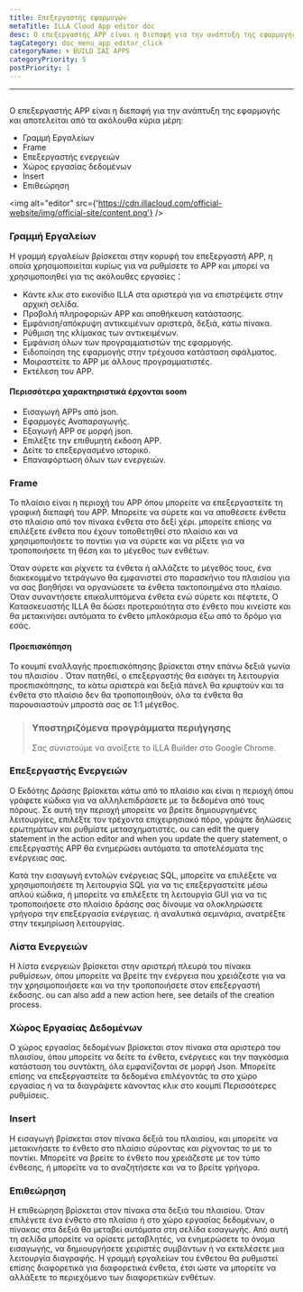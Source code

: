 ```yaml
---
title: Επεξεργαστής εφαρμογών
metaTitle: ILLA Cloud App editor doc
desc: Ο επεξεργαστής APP είναι η διεπαφή για την ανάπτυξη της εφαρμογής
tagCategory: doc_menu_app_editor_click
categoryName: 🌀 BUILD ΣΑΣ APPS
categoryPriority: 5
postPriority: 1
---
```


* * *

## <h2 hidden>Επεξεργαστής εφαρμογών</h2>

Ο επεξεργαστής APP είναι η διεπαφή για την ανάπτυξη της εφαρμογής και αποτελείται από τα ακόλουθα κύρια μέρη:

-   Γραμμή Εργαλείων
-   Frame
-   Επεξεργαστής ενεργειών
-   Χώρος εργασίας δεδομένων
-   Insert
-   Επιθεώρηση

<img alt="editor" src={'https://cdn.illacloud.com/official-website/img/official-site/content.png'} />

### Γραμμή Εργαλείων

Η γραμμή εργαλείων βρίσκεται στην κορυφή του επεξεργαστή APP, η οποία χρησιμοποιείται κυρίως για να ρυθμίσετε το APP και μπορεί να χρησιμοποιηθεί για τις ακόλουθες εργασίες：

-   Κάντε κλικ στο εικονίδιο ILLA στα αριστερά για να επιστρέψετε στην αρχική σελίδα.
-   Προβολή πληροφοριών APP και αποθήκευση κατάστασης.
-   Εμφάνιση/απόκρυψη αντικειμένων αριστερά, δεξιά, κάτω πίνακα.
-   Ρύθμιση της κλίμακας των αντικειμένων.
-   Εμφάνιση όλων των προγραμματιστών της εφαρμογής.
-   Ειδοποίηση της εφαρμογής στην τρέχουσα κατάσταση σφάλματος.
-   Μοιραστείτε το APP με άλλους προγραμματιστές.
-   Εκτέλεση του APP.

#### Περισσότερα χαρακτηριστικά έρχονται soom

-   Εισαγωγή APPs από json.
-   Εφαρμογές Αναπαραγωγής.
-   Εξαγωγή APP σε μορφή json.
-   Επιλέξτε την επιθυμητή έκδοση APP.
-   Δείτε το επεξεργασμένο ιστορικό.
-   Επαναφόρτωση όλων των ενεργειών.

[//]: # "[Image]"

### Frame

Το πλαίσιο είναι η περιοχή του APP όπου μπορείτε να επεξεργαστείτε τη γραφική διεπαφή του APP. Μπορείτε να σύρετε και να αποθέσετε ένθετα στο πλαίσιο από τον πίνακα ένθετα στο δεξί χέρι. μπορείτε επίσης να επιλέξετε ένθετα που έχουν τοποθετηθεί στο πλαίσιο και να χρησιμοποιήσετε το ποντίκι για να σύρετε και να ρίξετε για να τροποποιήσετε τη θέση και το μέγεθος των ενθέτων.

Όταν σύρετε και ρίχνετε τα ένθετα ή αλλάζετε το μέγεθός τους, ένα διακεκομμένο τετράγωνο θα εμφανιστεί στο παρασκήνιο του πλαισίου για να σας βοηθήσει να οργανώσετε τα ένθετα τακτοποιημένα στο πλαίσιο. Όταν συναντήσετε επικαλυπτόμενα ένθετα ενώ σύρετε και πέφτετε, Ο Κατασκευαστής ILLA θα δώσει προτεραιότητα στο ένθετο που κινείστε και θα μετακινήσει αυτόματα το ένθετο μπλοκάρισμα έξω από το δρόμο για εσάς.

#### Προεπισκόπηση

Το κουμπί εναλλαγής προεπισκόπησης βρίσκεται στην επάνω δεξιά γωνία του πλαισίου . Όταν πατηθεί, ο επεξεργαστής θα εισάγει τη λειτουργία προεπισκόπησης, τα κάτω αριστερά και δεξιά πάνελ θα κρυφτούν και τα ένθετα στο πλαίσιο δεν θα τροποποιηθούν, όλα τα ένθετα θα παρουσιαστούν μπροστά σας σε 1:1 μέγεθος.

> ### Υποστηριζόμενα προγράμματα περιήγησης
>
> Σας συνιστούμε να ανοίξετε το ILLA Builder στο Google Chrome.

### Επεξεργαστής Ενεργειών

Ο Εκδότης Δράσης βρίσκεται κάτω από το πλαίσιο και είναι η περιοχή όπου γράφετε κώδικα για να αλληλεπιδράσετε με τα δεδομένα από τους πόρους. Σε αυτή την περιοχή μπορείτε να βρείτε δημιουργημένες λειτουργίες, επιλέξτε τον τρέχοντα επιχειρησιακό πόρο, γράψτε δηλώσεις ερωτημάτων και ρυθμίστε μετασχηματιστές. ou can edit the query statement in the action editor and when you update the query statement, ο επεξεργαστής APP θα ενημερώσει αυτόματα τα αποτελέσματα της ενέργειας σας.

Κατά την εισαγωγή εντολών ενέργειας SQL, μπορείτε να επιλέξετε να χρησιμοποιήσετε τη λειτουργία SQL για να τις επεξεργαστείτε μέσω απλού κώδικα, ή μπορείτε να επιλέξετε τη λειτουργία GUI για να τις τροποποιήσετε στο πλαίσιο δράσης σας δίνουμε να ολοκληρώσετε γρήγορα την επεξεργασία ενέργειας. ή αναλυτικά σεμινάρια, ανατρέξτε στην τεκμηρίωση λειτουργίας.

### Λίστα Ενεργειών

Η λίστα ενεργειών βρίσκεται στην αριστερή πλευρά του πίνακα ρυθμίσεων, όπου μπορείτε να βρείτε την ενέργεια που χρειάζεστε για να την χρησιμοποιήσετε και να την τροποποιήσετε στον επεξεργαστή έκδοσης. ou can also add a new action here, see details of the creation process.

### Χώρος Εργασίας Δεδομένων

Ο χώρος εργασίας δεδομένων βρίσκεται στον πίνακα στα αριστερά του πλαισίου, όπου μπορείτε να δείτε τα ένθετα, ενέργειες και την παγκόσμια κατάσταση του συντάκτη, όλα εμφανίζονται σε μορφή Json. Μπορείτε επίσης να επεξεργαστείτε τα δεδομένα επιλέγοντάς τα στο χώρο εργασίας ή να τα διαγράψετε κάνοντας κλικ στο κουμπί Περισσότερες ρυθμίσεις.

### Insert

Η εισαγωγή βρίσκεται στον πίνακα δεξιά του πλαισίου, και μπορείτε να μετακινήσετε το ένθετο στο πλαίσιο σύροντας και ρίχνοντας το με το ποντίκι. Μπορείτε να βρείτε το ένθετο που χρειάζεστε με τον τύπο ένθεσης, ή μπορείτε να το αναζητήσετε και να το βρείτε γρήγορα.

[//]: # "[Image]"

### Επιθεώρηση

Η επιθεώρηση βρίσκεται στον πίνακα στα δεξιά του πλαισίου. Όταν επιλέγετε ένα ένθετο στο πλαίσιο ή στο χώρο εργασίας δεδομένων, ο πίνακας στα δεξιά θα μεταβεί αυτόματα στη σελίδα εισαγωγής. Από αυτή τη σελίδα μπορείτε να ορίσετε μεταβλητές, να ενημερώσετε το όνομα εισαγωγής, να δημιουργήσετε χειριστές συμβάντων ή να εκτελέσετε μια λειτουργία διαγραφής. Η γραμμή εργαλείων του ένθετου θα ρυθμιστεί επίσης διαφορετικά για διαφορετικά ένθετα, έτσι ώστε να μπορείτε να αλλάξετε το περιεχόμενο των διαφορετικών ενθέτων.
